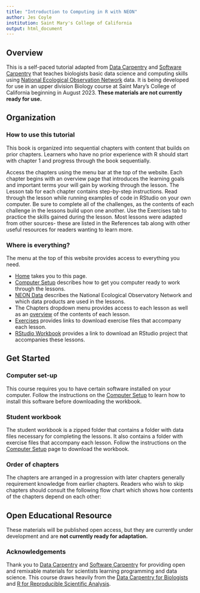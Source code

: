 ```yaml
---
title: "Introduction to Computing in R with NEON"
author: Jes Coyle
institution: Saint Mary's College of California
output: html_document
---
```


## Overview
This is a self-paced tutorial adapted from [Data Carpentry](http://datacarpentry.org/) and [Software Carpentry](http://software-carpentry.org/) that teaches biologists basic data science and computing skills using  [National Ecological Observation Network](http://neonscience.org) data. It is being developed for use in an upper division Biology course at Saint Mary's College of California beginning in August 2023. **These materials are not currently ready for use.**


## Organization

### How to use this tutorial

This book is organized into sequential chapters with content that builds on prior chapters. Learners who have no prior experience with R should start with chapter 1 and progress through the book sequentially.

Access the chapters using the menu bar at the top of the website. Each chapter begins with an overview page that introduces the learning goals and important terms your will gain by working through the lesson. The Lesson tab for each chapter contains step-by-step instructions. Read through the lesson while running examples of code in RStudio on your own computer. Be sure to complete all of the challenges, as the contents of each challenge in the lessons build upon one another. Use the Exercises tab to practice the skills gained during the lesson. Most lessons were adapted from other sources- these are listed in the References tab along with other useful resources for readers wanting to learn more.


### Where is everything?

The menu at the top of this website provides access to everything you need.

* [Home](index.hmtl) takes you to this page.
* [Computer Setup](computer-setup.html) describes how to get you computer ready to work through the lessons.
* [NEON Data](NEON-data-intro.html) describes the National Ecological Observatory Network and which data products are used in the lessons.
* The Chapters dropdown menu provides access to each lesson as well as an [overview](00-module-contents.html) of the contents of each lesson.
* [Exercises](exercises-guide.html) provides links to download exercise files that accompany each lesson.
* [RStudio Workbook](download-student-RStudo-project.html) provides a link to download an RStudio project that accompanies these lessons.


## Get Started

### Computer set-up

This course requires you to have certain software installed on your computer. Follow the instructions on the [Computer Setup](computer-setup.html) to learn how to install this software before downloading the workbook.

### Student workbook

The student workbook is a zipped folder that contains a folder with data files necessary for completing the lessons. It also contains a folder with exercise files that accompany each lesson. Follow the instructions on the [Computer Setup](computer-setup.html) page to download the workbook.

### Order of chapters

The chapters are arranged in a progression with later chapters generally requirement knowledge from earlier chapters. Readers who wish to skip chapters should consult the following flow chart which shows how contents of the chapters depend on each other:



## Open Educational Resource

These materials will be published open access, but they are currently under development and are **not currently ready for adaptation.**

### Acknowledgements
Thank you to [Data Carpentry](http://datacarpentry.org/) and [Software Carpentry](http://software-carpentry.org/) for providing open and remixable materials for scientists learning programming and data science. This course draws heavily from the [Data Carpentry for Biologists](https://datacarpentry.org/semester-biology/) and [R for Reproducible Scientific Analysis](https://swcarpentry.github.io/r-novice-gapminder/).
